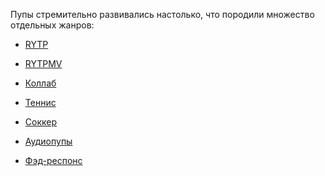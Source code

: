 Пупы стремительно развивались настолько, что породили множество отдельных жанров:


*[[RYTP]]


*[[RYTPMV]]


*[[Коллаб]]


*[[Теннис]]


*[[Соккер]]


*[[Аудиопупы]]


*[[Фэд-респонс]]